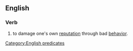 ==English==

===Verb===
{{head|en|verb|head=[[blot]] [[one's]] [[copy book]]}}

# {{label|en|idiomatic}} to damage one's own [[reputation]] through bad [[behavior]].

[[Category:English predicates]]